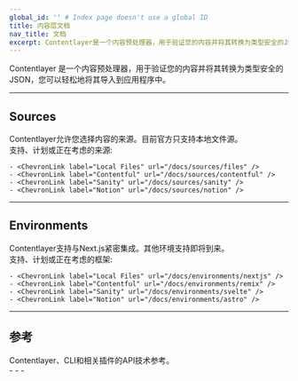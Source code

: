 ```yaml
---
global_id: '' # Index page doesn't use a global ID
title: 内容层文档
nav_title: 文档
excerpt: Contentlayer是一个内容预处理器，用于验证您的内容并将其转换为类型安全的JSON，您可以轻松地将其导入到应用程序中。
---
```


Contentlayer 是一个内容预处理器，用于验证您的内容并将其转换为类型安全的 JSON，您可以轻松地将其导入到应用程序中。

<div className="mt-8 grid gap-6 md:grid-cols-2">
  <Card
    title="入门"
    icon="rocket"
    link={{ url: '/docs/getting-started', label: '跳进去' }}
    subtitle="通过展示我们如何使用Next.js快速构建博客网站，了解Contentlayer的基本知识。"
  />
  <Card
    title="概念"
    icon="info"
    link={{ url: '/docs/concepts', label: 'Learn more' }}
    subtitle="了解为什么应该使用Contentlayer，并熟悉它在后台的工作方式。"
  />
</div>

---

## Sources

<div className="grid gap-6 md:grid-cols-2 -mt-4">
  <div>
    Contentlayer允许您选择内容的来源。目前官方只支持本地文件源。
    <ChevronLink label="See all guides" url="/docs/sources" />
  </div>
  <div>
    支持、计划或正在考虑的来源:

    - <ChevronLink label="Local Files" url="/docs/sources/files" />
    - <ChevronLink label="Contentful" url="/docs/sources/contentful" />
    - <ChevronLink label="Sanity" url="/docs/sources/sanity" />
    - <ChevronLink label="Notion" url="/docs/sources/notion" />

  </div>
</div>

---

## Environments

<div className="grid gap-6 md:grid-cols-2 -mt-4">
  <div>
    Contentlayer支持与Next.js紧密集成。其他环境支持即将到来。
    <ChevronLink label="See all guides" url="/docs/environments" />

  </div>
  <div>
    支持、计划或正在考虑的框架:

    - <ChevronLink label="Local Files" url="/docs/environments/nextjs" />
    - <ChevronLink label="Contentful" url="/docs/environments/remix" />
    - <ChevronLink label="Sanity" url="/docs/environments/svelte" />
    - <ChevronLink label="Notion" url="/docs/environments/astro" />

  </div>
</div>

---

## 参考

<div className="grid gap-6 md:grid-cols-2 -mt-4">
  <div>
    Contentlayer、CLI和相关插件的API技术参考。
    <ChevronLink label="See reference" url="/docs/reference" />

  </div>
  <div>
    - <ChevronLink label="Contentlayer CLI" url="/docs/reference/cli" />
    - <ChevronLink label="@contentlayer/source-files" url="/docs/reference/source-files" />
    - <ChevronLink label="next-contentlayer" url="/docs/reference/next-contentlayer" />
  </div>
</div>
